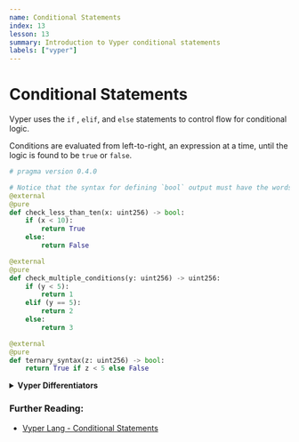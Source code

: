 ```yaml
---
name: Conditional Statements
index: 13
lesson: 13
summary: Introduction to Vyper conditional statements
labels: ["vyper"]
---
```


# Conditional Statements

Vyper uses the `if` , `elif`, and `else` statements to control flow for conditional logic.

Conditions are evaluated from left-to-right, an expression at a time, until the logic is found to be `true` or `false`.

```python
# pragma version 0.4.0

# Notice that the syntax for defining `bool` output must have the words "True" or "False" start with first letter capitalised
@external
@pure
def check_less_than_ten(x: uint256) -> bool:
    if (x < 10):
        return True
    else:
        return False

@external
@pure
def check_multiple_conditions(y: uint256) -> uint256:
    if (y < 5):
        return 1
    elif (y == 5):
        return 2
    else:
        return 3

@external
@pure
def ternary_syntax(z: uint256) -> bool:
    return True if z < 5 else False
```

<details>
  <summary>
    <strong>Vyper Differentiators</strong>
  </summary>
  <ul>
    <li>
      Vyper ternary operators start with defining the truthy output, then
      condition logic, and followed by falsy output. It does not use `?` and `:`
      operator.
    </li>
  </ul>
</details>

### Further Reading:

- [Vyper Lang - Conditional Statements](https://docs.vyperlang.org/en/latest/control-structures.html#if-statements)
